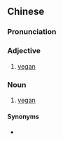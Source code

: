 ==Chinese==
{{zh-forms|type=12}}

===Pronunciation===
{{zh-pron
|m=quánsùshí
|cat=a,n
}}

===Adjective===
{{zh-adj}}

# [[vegan]]

===Noun===
{{zh-noun}}

# [[vegan]]

====Synonyms====
* {{zh-l|純素食}}